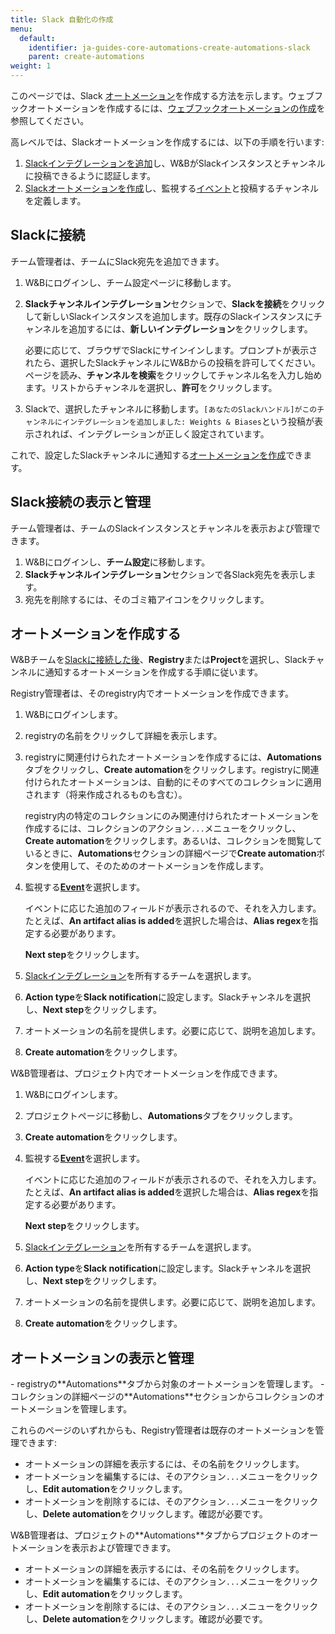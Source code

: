 ```yaml
---
title: Slack 自動化の作成
menu:
  default:
    identifier: ja-guides-core-automations-create-automations-slack
    parent: create-automations
weight: 1
---
```



<Info>
<EnterpriseCloudOnly/>
</Info>

このページでは、Slack [オートメーション](/ja/models/core/automations/)を作成する方法を示します。ウェブフックオートメーションを作成するには、[ウェブフックオートメーションの作成](/ja/models/core/automations/create-automations/webhook)を参照してください。

高レベルでは、Slackオートメーションを作成するには、以下の手順を行います:
1. [Slackインテグレーションを追加](#add-a-slack-channel)し、W&BがSlackインスタンスとチャンネルに投稿できるように認証します。
1. [Slackオートメーションを作成](#create-slack-automation)し、監視する[イベント](/ja/models/core/automations/automation-events)と投稿するチャンネルを定義します。

## Slackに接続
チーム管理者は、チームにSlack宛先を追加できます。

1. W&Bにログインし、チーム設定ページに移動します。
1. **Slackチャンネルインテグレーション**セクションで、**Slackを接続**をクリックして新しいSlackインスタンスを追加します。既存のSlackインスタンスにチャンネルを追加するには、**新しいインテグレーション**をクリックします。

    必要に応じて、ブラウザでSlackにサインインします。プロンプトが表示されたら、選択したSlackチャンネルにW&Bからの投稿を許可してください。ページを読み、**チャンネルを検索**をクリックしてチャンネル名を入力し始めます。リストからチャンネルを選択し、**許可**をクリックします。

1. Slackで、選択したチャンネルに移動します。`[あなたのSlackハンドル]がこのチャンネルにインテグレーションを追加しました: Weights & Biases`という投稿が表示されれば、インテグレーションが正しく設定されています。

これで、設定したSlackチャンネルに通知する[オートメーションを作成](#create-a-slack-automation)できます。

## Slack接続の表示と管理
チーム管理者は、チームのSlackインスタンスとチャンネルを表示および管理できます。

1. W&Bにログインし、**チーム設定**に移動します。
1. **Slackチャンネルインテグレーション**セクションで各Slack宛先を表示します。
1. 宛先を削除するには、そのゴミ箱アイコンをクリックします。

## オートメーションを作成する
W&Bチームを[Slackに接続した後](#connect-to-slack)、**Registry**または**Project**を選択し、Slackチャンネルに通知するオートメーションを作成する手順に従います。

<Tabs>
<Tab title="Registry">
Registry管理者は、そのregistry内でオートメーションを作成できます。

1. W&Bにログインします。
1. registryの名前をクリックして詳細を表示します。
1. registryに関連付けられたオートメーションを作成するには、**Automations**タブをクリックし、**Create automation**をクリックします。registryに関連付けられたオートメーションは、自動的にそのすべてのコレクションに適用されます（将来作成されるものも含む）。

    registry内の特定のコレクションにのみ関連付けられたオートメーションを作成するには、コレクションのアクション`...`メニューをクリックし、**Create automation**をクリックします。あるいは、コレクションを閲覧しているときに、**Automations**セクションの詳細ページで**Create automation**ボタンを使用して、そのためのオートメーションを作成します。
1. 監視する[**Event**](/ja/models/core/automations/automation-events)を選択します。

    イベントに応じた追加のフィールドが表示されるので、それを入力します。たとえば、**An artifact alias is added**を選択した場合は、**Alias regex**を指定する必要があります。
    
    **Next step**をクリックします。
1. [Slackインテグレーション](#add-a-slack-integration)を所有するチームを選択します。
1. **Action type**を**Slack notification**に設定します。Slackチャンネルを選択し、**Next step**をクリックします。
1. オートメーションの名前を提供します。必要に応じて、説明を追加します。
1. **Create automation**をクリックします。
</Tab>
<Tab title="Project">
W&B管理者は、プロジェクト内でオートメーションを作成できます。

1. W&Bにログインします。
1. プロジェクトページに移動し、**Automations**タブをクリックします。
1. **Create automation**をクリックします。
1. 監視する[**Event**](/ja/models/core/automations/automation-events)を選択します。

    イベントに応じた追加のフィールドが表示されるので、それを入力します。たとえば、**An artifact alias is added**を選択した場合は、**Alias regex**を指定する必要があります。
    
    **Next step**をクリックします。
1. [Slackインテグレーション](#add-a-slack-integration)を所有するチームを選択します。
1. **Action type**を**Slack notification**に設定します。Slackチャンネルを選択し、**Next step**をクリックします。
1. オートメーションの名前を提供します。必要に応じて、説明を追加します。
1. **Create automation**をクリックします。
</Tab>
</Tabs>

## オートメーションの表示と管理

<Tabs>
<Tab title="Registry">
- registryの**Automations**タブから対象のオートメーションを管理します。
- コレクションの詳細ページの**Automations**セクションからコレクションのオートメーションを管理します。

これらのページのいずれからも、Registry管理者は既存のオートメーションを管理できます:
- オートメーションの詳細を表示するには、その名前をクリックします。
- オートメーションを編集するには、そのアクション`...`メニューをクリックし、**Edit automation**をクリックします。
- オートメーションを削除するには、そのアクション`...`メニューをクリックし、**Delete automation**をクリックします。確認が必要です。
</Tab>
<Tab title="Project">
W&B管理者は、プロジェクトの**Automations**タブからプロジェクトのオートメーションを表示および管理できます。

- オートメーションの詳細を表示するには、その名前をクリックします。
- オートメーションを編集するには、そのアクション`...`メニューをクリックし、**Edit automation**をクリックします。
- オートメーションを削除するには、そのアクション`...`メニューをクリックし、**Delete automation**をクリックします。確認が必要です。
</Tab>
</Tabs>